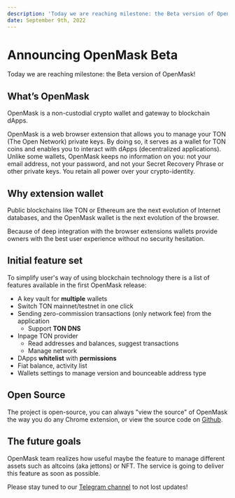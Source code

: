 ```yaml
---
description: 'Today we are reaching milestone: the Beta version of OpenMask!'
date: September 9th, 2022
---
```




# Announcing OpenMask Beta

<Authors date="September 9th, 2022">
  <Author name="Nikita Kuznetov" link="https://github.com/KuznetsovNikita" />
</Authors>

Today we are reaching milestone: the Beta version of OpenMask!

## What’s OpenMask

OpenMask is a non-custodial crypto wallet and gateway to blockchain dApps.

OpenMask is a web browser extension that allows you to manage your TON (The Open Network) private keys.
By doing so, it serves as a wallet for TON coins and enables you to interact with dApps (decentralized applications).
Unlike some wallets, OpenMask keeps no information on you: not your email address, not your password, and not your
Secret Recovery Phrase or other private keys. You retain all power over your crypto-identity.

## Why extension wallet

Public blockchains like TON or Ethereum are the next evolution of Internet databases, and the OpenMask wallet is the next evolution of the browser.

Because of deep integration with the browser extensions wallets provide owners with the best user experience without no security hesitation.

## Initial feature set

To simplify user's way of using blockchain technology there is a list of features available in the first OpenMask release:

- A key vault for **multiple** wallets
- Switch TON mainnet/testnet in one click
- Sending zero-commission transactions (only network fee) from the application
  - Support **TON DNS**
- Inpage TON provider
  - Read addresses and balances, suggest transactions
  - Manage network
- DApps **whitelist** with **permissions**
- Fiat balance, activity list
- Wallets settings to manage version and bounceable address type

## Open Source

The project is open-source, you can always "view the source" of OpenMask the way you do any Chrome extension, or view the source code on [Github](https://github.com/OpenProduct/openmask-extension).

## The future goals

OpenMask team realizes how useful maybe the feature to manage different assets such as altcoins (aka jettons) or NFT. The service is going to deliver this feature as soon as possible.

Please stay tuned to our [Telegram channel](https://t.me/openproduct) to not lost updates!
